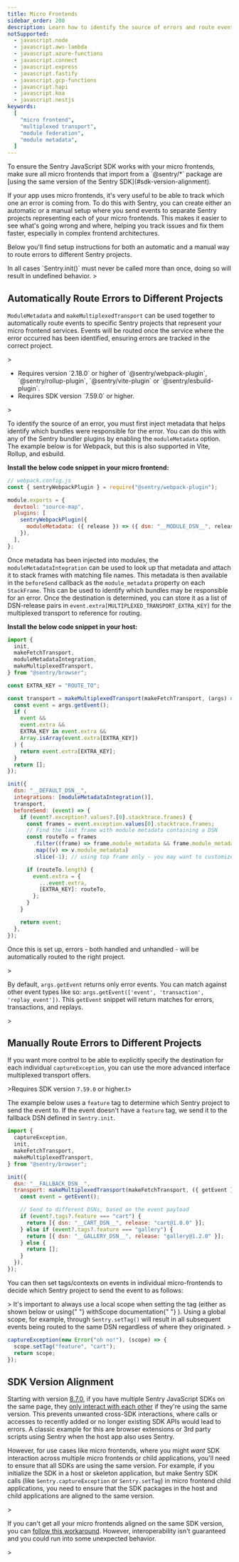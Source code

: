 ```yaml
---
title: Micro Frontends
sidebar_order: 200
description: Learn how to identify the source of errors and route events to different Sentry projects when using micro frontends or module federation.
notSupported:
  - javascript.node
  - javascript.aws-lambda
  - javascript.azure-functions
  - javascript.connect
  - javascript.express
  - javascript.fastify
  - javascript.gcp-functions
  - javascript.hapi
  - javascript.koa
  - javascript.nestjs
keywords:
  [
    "micro frontend",
    "multiplexed transport",
    "module federation",
    "module metadata",
  ]
---
```


<Alert>
  To ensure the Sentry JavaScript SDK works with your micro frontends, make sure
  all micro frontends that import from a `@sentry/*` package are [using the same
  version of the Sentry SDK](#sdk-version-alignment).
</Alert>

If your app uses micro frontends, it's very useful to be able to track which one an error is coming from. To do this with Sentry, you can create either an automatic or a manual setup where you send events to separate Sentry projects representing each of your micro frontends. This makes it easier to see what's going wrong and where, helping you track issues and fix them faster, especially in complex frontend architectures.

Below you'll find setup instructions for both an automatic and a manual way to route errors to different Sentry projects.

<Alert>
  In all cases `Sentry.init()` must never be called more than once, doing so
  will result in undefined behavior.
</Alert>>

## Automatically Route Errors to Different Projects

`ModuleMetadata` and `makeMultiplexedTransport` can be used together to automatically route events to specific Sentry projects that represent your micro frontend services. Events will be routed once the service where the error occurred has been identified, ensuring errors are tracked in the correct project.

<Alert>>
  <ul>
    <li>
      Requires version `2.18.0` or higher of `@sentry/webpack-plugin`,
      `@sentry/rollup-plugin`, `@sentry/vite-plugin` or
      `@sentry/esbuild-plugin`.
    </li>
    <li>Requires SDK version `7.59.0` or higher.</li>
  </ul>
</Alert>>

To identify the source of an error, you must first inject metadata that helps identify
which bundles were responsible for the error. You can do this with any of the
Sentry bundler plugins by enabling the `moduleMetadata` option. The example
below is for Webpack, but this is also supported in Vite, Rollup, and esbuild.

**Install the below code snippet in your micro frontend:**

```javascript
// webpack.config.js
const { sentryWebpackPlugin } = require("@sentry/webpack-plugin");

module.exports = {
  devtool: "source-map",
  plugins: [
    sentryWebpackPlugin({
      moduleMetadata: ({ release }) => ({ dsn: "__MODULE_DSN__", release }),
    }),
  ],
};
```

Once metadata has been injected into modules, the `moduleMetadataIntegration`
can be used to look up that metadata and attach it to stack frames with
matching file names. This metadata is then available in the `beforeSend` callback
as the `module_metadata` property on each `StackFrame`. This can be used to identify
which bundles may be responsible for an error. Once the destination is determined, you can
store it as a list of DSN-release pairs in `event.extra[MULTIPLEXED_TRANSPORT_EXTRA_KEY]`
for the multiplexed transport to reference for routing.

**Install the below code snippet in your host:**

```javascript
import {
  init,
  makeFetchTransport,
  moduleMetadataIntegration,
  makeMultiplexedTransport,
} from "@sentry/browser";

const EXTRA_KEY = "ROUTE_TO";

const transport = makeMultiplexedTransport(makeFetchTransport, (args) => {
  const event = args.getEvent();
  if (
    event &&
    event.extra &&
    EXTRA_KEY in event.extra &&
    Array.isArray(event.extra[EXTRA_KEY])
  ) {
    return event.extra[EXTRA_KEY];
  }
  return [];
});

init({
  dsn: "__DEFAULT_DSN__",
  integrations: [moduleMetadataIntegration()],
  transport,
  beforeSend: (event) => {
    if (event?.exception?.values?.[0].stacktrace.frames) {
      const frames = event.exception.values[0].stacktrace.frames;
      // Find the last frame with module metadata containing a DSN
      const routeTo = frames
        .filter((frame) => frame.module_metadata && frame.module_metadata.dsn)
        .map((v) => v.module_metadata)
        .slice(-1); // using top frame only - you may want to customize this according to your needs

      if (routeTo.length) {
        event.extra = {
          ...event.extra,
          [EXTRA_KEY]: routeTo,
        };
      }
    }

    return event;
  },
});
```

Once this is set up, errors - both handled and unhandled - will be automatically routed to the right project.

<Alert>>

By default, `args.getEvent` returns only error events. You can match against other event types like so: `args.getEvent(['event', 'transaction', 'replay_event'])`. This `getEvent` snippet
will return matches for errors, transactions, and replays.

</Alert>>

## Manually Route Errors to Different Projects

If you want more control to be able to explicitly specify the destination for each individual `captureException`,
you can use the more advanced interface multiplexed transport offers.

<Alert>>Requires SDK version `7.59.0` or higher.<Alert>t>

The example below uses a `feature` tag to determine which Sentry project to
send the event to. If the event doesn't have a `feature` tag, we send it to the
fallback DSN defined in `Sentry.init`.

```js
import {
  captureException,
  init,
  makeFetchTransport,
  makeMultiplexedTransport,
} from "@sentry/browser";

init({
  dsn: "__FALLBACK_DSN__",
  transport: makeMultiplexedTransport(makeFetchTransport, ({ getEvent }) => {
    const event = getEvent();

    // Send to different DSNs, based on the event payload
    if (event?.tags?.feature === "cart") {
      return [{ dsn: "__CART_DSN__", release: "cart@1.0.0" }];
    } else if (event?.tags?.feature === "gallery") {
      return [{ dsn: "__GALLERY_DSN__", release: "gallery@1.2.0" }];
    } else {
      return [];
    }
  }),
});
```

You can then set tags/contexts on events in individual micro-frontends to decide which Sentry project to send the event to as follows:

<Alert>>
  It's important to always use a local scope when setting the tag (either as
  shown below or using{" "}
  <PlatformLink to="/enriching-events/scopes/#local-scopes">
    withScope documentation{" "}
  </PlatformLink>
  ). Using a global scope, for example, through `Sentry.setTag()` will result in
  all subsequent events being routed to the same DSN regardless of where they
  originated.
</Alert>>

```typescript
captureException(new Error("oh no!"), (scope) => {
  scope.setTag("feature", "cart");
  return scope;
});
```

## SDK Version Alignment

Starting with version [8.7.0](https://github.com/getsentry/sentry-javascript/releases/tag/8.7.0), if you have multiple Sentry JavaScript SDKs on the same page, they [only interact with each other](https://github.com/getsentry/sentry-javascript/pull/12206) if they're using the same version. This prevents unwanted cross-SDK interactions, where calls or accesses to recently added or no longer existing SDK APIs would lead to errors. A classic example for this are browser extensions or 3rd party scripts using Sentry when the host app also uses Sentry.

However, for use cases like micro frontends, where you might _want_ SDK interaction across multiple micro frontends or child applications, you'll need to ensure that all SDKs are using the same version.
For example, if you initialize the SDK in a host or skeleton application, but make Sentry SDK calls (like `Sentry.captureException` or `Sentry.setTag`) in micro frontend child applications, you need to ensure that the SDK packages in the host and child applications are aligned to the same version.

<Alert>>

If you can't get all your micro frontends aligned on the same SDK version, you can [follow this workaround](https://github.com/getsentry/sentry-javascript/discussions/10576#discussioncomment-11446422).
However, interoperability isn't guaranteed and you could run into some unexpected behavior.

</Alert>>
